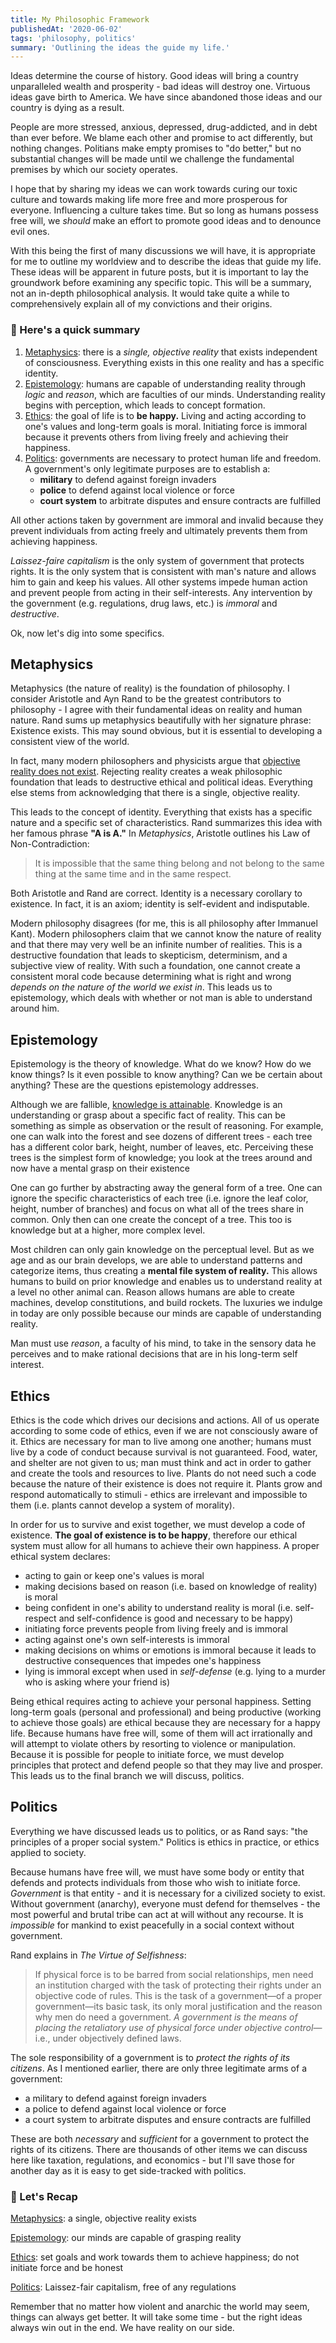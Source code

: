 ```yaml
---
title: My Philosophic Framework
publishedAt: '2020-06-02'
tags: 'philosophy, politics'
summary: 'Outlining the ideas the guide my life.'
---
```


Ideas determine the course of history. Good ideas will bring a country unparalleled wealth and prosperity - bad ideas will destroy one. Virtuous ideas gave birth to America. We have since abandoned those ideas and our country is dying as a result.

People are more stressed, anxious, depressed, drug-addicted, and in debt than ever before. We blame each other and promise to act differently, but nothing changes. Politians make empty promises to "do better," but no substantial changes will be made until we challenge the fundamental premises by which our society operates.

I hope that by sharing my ideas we can work towards curing our toxic culture and towards making life more free and more prosperous for everyone. Influencing a culture takes time. But so long as humans possess free will, we _should_ make an effort to promote good ideas and to denounce evil ones.

With this being the first of many discussions we will have, it is appropriate for me to outline my worldview and to describe the ideas that guide my life. These ideas will be apparent in future posts, but it is important to lay the groundwork before examining any specific topic. This will be a summary, not an in-depth philosophical analysis. It would take quite a while to comprehensively explain all of my convictions and their origins.

<div className="calloutInfo">
  <h3>📝 Here's a quick summary</h3>
  <ol>
    <li>
      <u>Metaphysics</u>: there is a <em>single, objective reality</em> that exists independent of
      consciousness. Everything exists in this one reality and has a specific identity.
    </li>
    <li>
      <u>Epistemology</u>: humans are capable of understanding reality through
      <em>logic</em> and <em>reason</em>, which are faculties of our minds. Understanding reality begins
      with perception, which leads to concept formation.
    </li>
    <li>
      <u>Ethics</u>: the goal of life is to <b>be happy.</b> Living and acting according to one's
      values and long-term goals is moral. Initiating force is immoral because it prevents others
      from living freely and achieving their happiness.
    </li>
    <li>
      <u>Politics</u>: governments are necessary to protect human life and freedom. A government's
      only legitimate purposes are to establish a:
      <ul>
        <li>
          <b>military</b> to defend against foreign invaders
        </li>
        <li>
          <b>police</b> to defend against local violence or force
        </li>
        <li>
          <b>court system</b> to arbitrate disputes and ensure contracts are fulfilled
        </li>
      </ul>
    </li>
  </ol>
</div>

All other actions taken by government are immoral and invalid because they prevent individuals from acting freely and ultimately prevents them from achieving happiness.

_Laissez-faire capitalism_ is the only system of government that protects rights. It is the only system that is consistent with man's nature and allows him to gain and keep his values. All other systems impede human action and prevent people from acting in their self-interests. Any intervention by the government (e.g. regulations, drug laws, etc.) is _immoral_ and _destructive_.

Ok, now let's dig into some specifics.

## Metaphysics

Metaphysics (the nature of reality) is the foundation of philosophy. I consider Aristotle and Ayn Rand to be the greatest contributors to philosophy - I agree with their fundamental ideas on reality and human nature. Rand sums up metaphysics beautifully with her signature phrase: Existence exists. This may sound obvious, but it is essential to developing a consistent view of the world.

In fact, many modern philosophers and physicists argue that [objective reality does not exist](https://www.livescience.com/objective-reality-not-exist-quantum-physicists.html). Rejecting reality creates a weak philosophic foundation that leads to destructive ethical and political ideas. Everything else stems from acknowledging that there is a single, objective reality.

This leads to the concept of identity. Everything that exists has a specific nature and a specific set of characteristics. Rand summarizes this idea with her famous phrase **"A is A."**
In _Metaphysics_, Aristotle outlines his Law of Non-Contradiction:

> It is impossible that the same thing belong and not belong to the same thing at the same time and in the same respect.

Both Aristotle and Rand are correct. Identity is a necessary corollary to existence. In fact, it is an axiom; identity is self-evident and indisputable.

Modern philosophy disagrees (for me, this is all philosophy after Immanuel Kant). Modern philosophers claim that we cannot know the nature of reality and that there may very well be an infinite number of realities. This is a destructive foundation that leads to skepticism, determinism, and a subjective view of reality. With such a foundation, one cannot create a consistent moral code because determining what is right and wrong _depends on the nature of the world we exist in_. This leads us to epistemology, which deals with whether or not man is able to understand around him.

## Epistemology

Epistemology is the theory of knowledge. What do we know? How do we know things? Is it even possible to know anything? Can we be certain about anything? These are the questions epistemology addresses.

Although we are fallible, <u>knowledge is attainable</u>. Knowledge is an understanding or grasp about a specific fact of reality. This can be something as simple as observation or the result of reasoning. For example, one can walk into the forest and see dozens of different trees - each tree has a different color bark, height, number of leaves, etc. Perceiving these trees is the simplest form of knowledge; you look at the trees around and now have a mental grasp on their existence

One can go further by abstracting away the general form of a tree. One can ignore the specific characteristics of each tree (i.e. ignore the leaf color, height, number of branches) and focus on what all of the trees share in common. Only then can one create the concept of a tree. This too is knowledge but at a higher, more complex level.

Most children can only gain knowledge on the perceptual level. But as we age and as our brain develops, we are able to understand patterns and categorize items, thus creating a **mental file system of reality.** This allows humans to build on prior knowledge and enables us to understand reality at a level no other animal can. Reason allows humans are able to create machines, develop constitutions, and build rockets. The luxuries we indulge in today are only possible because our minds are capable of understanding reality.

Man must use _reason_, a faculty of his mind, to take in the sensory data he perceives and to make rational decisions that are in his long-term self interest.

## Ethics

Ethics is the code which drives our decisions and actions. All of us operate according to some code of ethics, even if we are not consciously aware of it. Ethics are necessary for man to live among one another; humans must live by a code of conduct because survival is not guaranteed. Food, water, and shelter are not given to us; man must think and act in order to gather and create the tools and resources to live. Plants do not need such a code because the nature of their existence is does not require it. Plants grow and respond automatically to stimuli - ethics are irrelevant and impossible to them (i.e. plants cannot develop a system of morality).

In order for us to survive and exist together, we must develop a code of existence. **The goal of existence is to be happy**, therefore our ethical system must allow for all humans to achieve their own happiness. A proper ethical system declares:

- acting to gain or keep one's values is moral
- making decisions based on reason (i.e. based on knowledge of reality) is moral
- being confident in one's ability to understand reality is moral (i.e. self-respect and self-confidence is good and necessary to be happy)
- initiating force prevents people from living freely and is immoral
- acting against one's own self-interests is immoral
- making decisions on whims or emotions is immoral because it leads to destructive consequences that impedes one's happiness
- lying is immoral except when used in _self-defense_ (e.g. lying to a murder who is asking where your friend is)

Being ethical requires acting to achieve your personal happiness. Setting long-term goals (personal and professional) and being productive (working to achieve those goals) are ethical because they are necessary for a happy life. Because humans have free will, some of them will act irrationally and will attempt to violate others by resorting to violence or manipulation. Because it is possible for people to initiate force, we must develop principles that protect and defend people so that they may live and prosper. This leads us to the final branch we will discuss, politics.

## Politics

Everything we have discussed leads us to politics, or as Rand says: "the principles of a proper social system." Politics is ethics in practice, or ethics applied to society.

Because humans have free will, we must have some body or entity that defends and protects individuals from those who wish to initiate force. _Government_ is that entity - and it is necessary for a civilized society to exist. Without government (anarchy), everyone must defend for themselves - the most powerful and brutal tribe can act at will without any recourse. It is _impossible_ for mankind to exist peacefully in a social context without government.

Rand explains in _The Virtue of Selfishness_:

> If physical force is to be barred from social relationships, men need an institution charged with the task of protecting their rights under an objective code of rules.
> This is the task of a government—of a proper government—its basic task, its only moral justification and the reason why men do need a government.
> _A government is the means of placing the retaliatory use of physical force under objective control_—i.e., under objectively defined laws.

The sole responsibility of a government is to _protect the rights of its citizens_. As I mentioned earlier, there are only three legitimate arms of a government:

- a military to defend against foreign invaders
- a police to defend against local violence or force
- a court system to arbitrate disputes and ensure contracts are fulfilled

These are both _necessary_ and _sufficient_ for a government to protect the rights of its citizens. There are thousands of other items we can discuss here like taxation, regulations, and economics - but I'll save those for another day as it is easy to get side-tracked with politics.

<div className="calloutInfo">
  <h3>📝 Let's Recap</h3>
  <p>
    <u>Metaphysics</u>: a single, objective reality exists
  </p>
  <p>
    <u>Epistemology</u>: our minds are capable of grasping reality
  </p>
  <p>
    <u>Ethics</u>: set goals and work towards them to achieve happiness; do not initiate force and
    be honest
  </p>
  <p>
    <u>Politics</u>: Laissez-fair capitalism, free of any regulations
  </p>
</div>

Remember that no matter how violent and anarchic the world may seem, things can always get better. It will take some time - but the right ideas always win out in the end. We have reality on our side.

